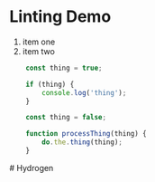 
# Linting Demo

1. item one
2.  item two

```js
	const thing = true;

	if (thing) {
		console.log('thing');
	}

	const thing = false;

	function processThing(thing) {
		do.the.thing(thing);
	}
```

<Overview>
  # Hydrogen
</Overview>
